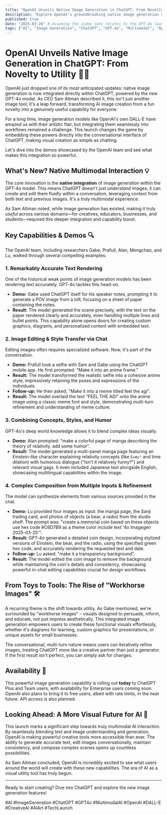 ```yaml
---
title: "OpenAI Unveils Native Image Generation in ChatGPT: From Novelty to Utility"
description: "Explore OpenAI's groundbreaking native image generation capabilities integrated directly into ChatGPT (GPT-4o), showcasing demos of text rendering, style transfer, complex composition, and image editing."
published: true
date: "2025-03-26" # Assuming the video date relates to the GPT-4o launch timeframe
tags: ["AI", "Image Generation", "ChatGPT", "GPT-4o", "Multimodal", "OpenAI", "DALL-E", "Creative AI", "AI Tools"]
---
```


# OpenAI Unveils Native Image Generation in ChatGPT: From Novelty to Utility 🎨🤖

OpenAI just dropped one of its most anticipated updates: native image generation is now integrated directly within ChatGPT, powered by the new GPT-4o model. As CEO Sam Altman described it, this isn't just another image tool; it's a leap forward, transforming AI image creation from a fun novelty into a genuinely useful capability for everyone.

For a long time, image generation models like OpenAI's own DALL-E have amazed us with their artistic flair, but integrating them seamlessly into workflows remained a challenge. This launch changes the game by embedding these powers directly into the conversational interface of ChatGPT, making visual creation as simple as chatting.

Let's dive into the demos showcased by the OpenAI team and see what makes this integration so powerful.

## What's New? Native Multimodal Interaction 💡

The core innovation is the **native integration** of image generation within the GPT-4o model. This means ChatGPT doesn't just *understand* images; it can *create* and *edit* them fluidly within a conversation, leveraging context from both text and previous images. It's a truly multimodal experience.

As Sam Altman noted, while image generation has existed, making it truly *useful* across various domains—for creatives, educators, businesses, and students—required this deeper integration and capability boost.

## Key Capabilities & Demos 🔍

The OpenAI team, including researchers Gabe, Prafull, Alan, Mengchao, and Lu, walked through several compelling examples:

### 1. Remarkably Accurate Text Rendering

One of the historical weak points of image generation models has been rendering text accurately. GPT-4o tackles this head-on.

*   **Demo:** Gabe used ChatGPT itself for his speaker notes, prompting it to generate a POV image from a loft, focusing on a sheet of paper containing the notes.
*   **Result:** The model generated the scene precisely, with the text on the paper rendered clearly and accurately, even handling multiple lines and bullet points. This capability alone opens doors for creating custom graphics, diagrams, and personalized content with embedded text.

### 2. Image Editing & Style Transfer via Chat

Editing images often requires specialized software. Now, it's part of the conversation.

*   **Demo:** Prafull took a selfie with Sam and Gabe using the ChatGPT mobile app. He first prompted: "Make it into an anime frame."
*   **Result:** The model transformed the realistic selfie into a cohesive anime style, impressively retaining the poses and expressions of the individuals.
*   **Follow-up:** He then asked, "Make it into a meme titled feel the agi".
*   **Result:** The model overlaid the text "FEEL THE AGI" onto the anime image using a classic meme font and style, demonstrating multi-turn refinement and understanding of meme culture.

### 3. Combining Concepts, Styles, and Humor

GPT-4o's deep world knowledge allows it to blend complex ideas visually.

*   **Demo:** Alan prompted: "make a colorful page of manga describing the theory of relativity. add some humor".
*   **Result:** The model generated a multi-panel manga page featuring an Einstein-like character explaining relativity concepts (like `E=mc²` and time dilation) with humorous dialogue ("Isn't it relatively funny?") and relevant visual gags. It even included Japanese text alongside English, showcasing multilingual capabilities within the image.

### 4. Complex Composition from Multiple Inputs & Refinement

The model can synthesize elements from various sources provided in the chat.

*   **Demo:** Lu provided four images as input: the manga page, the Sanji trading card, and photos of objects (a bear, a radio) from the studio shelf. The prompt was: "create a memorial coin based on these objects use hex code #C6D7B9 as a theme color include text '4o Imagegen 2025-03-25'".
*   **Result:** GPT-4o generated a detailed coin design, incorporating stylized versions of Einstein, the bear, and the radio, using the specified green hex code, and accurately rendering the requested text and date.
*   **Follow-up:** Lu asked: "make it a transparency background".
*   **Result:** The model edited the coin image to remove the background while maintaining the coin's details and consistency, showcasing powerful in-chat editing capabilities crucial for design workflows.

## From Toys to Tools: The Rise of "Workhorse Images" 🛠️

A recurring theme is the shift towards utility. As Gabe mentioned, we're surrounded by "workhorse images" – visuals designed to persuade, inform, and educate, not just impress aesthetically. This integrated image generation empowers users to create these functional visuals effortlessly, whether it's diagrams for learning, custom graphics for presentations, or unique assets for small businesses.

The conversational, multi-turn nature means users can iteratively refine images, treating ChatGPT more like a creative partner than just a generator. If the first result isn't perfect, you can simply ask for changes.

## Availability 🚀

This powerful image generation capability is rolling out **today** to ChatGPT Plus and Team users, with availability for Enterprise users coming soon. OpenAI also plans to bring it to free users, albeit with rate limits, in the near future. API access is also planned.

## Looking Ahead: A More Visual Future for AI 🔮

This launch marks a significant step towards truly multimodal AI interaction. By seamlessly blending text and image understanding and generation, OpenAI is making powerful creative tools more accessible than ever. The ability to generate accurate text, edit images conversationally, maintain consistency, and compose complex scenes opens up countless possibilities.

As Sam Altman concluded, OpenAI is incredibly excited to see what users around the world will create with these new capabilities. The era of AI as a visual utility tool has truly begun.

---

Ready to start creating? Dive into ChatGPT and explore the new image generation features!

#AI #ImageGeneration #ChatGPT #GPT4o #MultimodalAI #OpenAI #DALL-E #CreativeAI #AIArt #TechLaunch